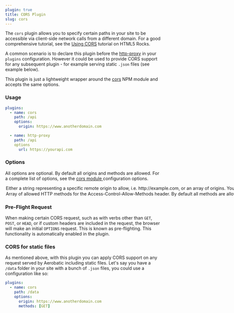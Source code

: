 ```yaml
---
plugin: true
title: CORS Plugin
slug: cors
---
```



The `cors` plugin allows you to specify certain paths in your site to be accessible via client-side network calls from a different domain. For a good comprehensive tutorial, see the [Using CORS](https://www.html5rocks.com/en/tutorials/cors/) tutorial on HTML5 Rocks.

A common scenario is to declare this plugin before the [http-proxy](/docs/http-proxy) in your `plugins` configuration. However it could be used to provide CORS support for any subsequent plugin - for example serving static `.json` files (see example below).

This plugin is just a lightweight wrapper around the [cors](https://www.npmjs.com/package/cors) NPM module and accepts the same options.

### Usage

```yaml
plugins:
  - name: cors
    path: /api
    options:
      origin: https://www.anotherdomain.com

  - name: http-proxy
    path: /api
    options
      url: https://yourapi.com
```

### Options

All options are optional. By default all origins and methods are allowed. For a complete list of options, see the [cors module ](https://www.npmjs.com/package/cors#configuration-options) configuration options.

<Option name="origin">

Either a string representing a specific remote origin to allow, i.e. `http://example.com`, or an array of origins. You can also specify a regex pattern to test whether the origin is allowed. Regex patterns are declared in `package.json` as strings with the special `regex:` prefix, i.e. `"regex:\.example2\.com$"`.

</Option>

<Option name="methods">

Array of allowed HTTP methods for the `Access-Control-Allow-Methods` header. By default all methods are allowed.

</Option>

### Pre-Flight Request

When making certain CORS request, such as with verbs other than `GET`, `POST`, or `HEAD`, or if custom headers are included in the request, the browser will make an initial `OPTIONS` request. This is known as pre-flighting. This functionality is automatically enabled in the plugin.

### CORS for static files

As mentioned above, with this plugin you can apply CORS support on any request served by Aerobatic including static files. Let's say you have a `/data` folder in your site with a bunch of `.json` files, you could use a configuration like so:

```yaml
plugins:
  - name: cors
    path: /data
    options:
      origin: https://www.anotherdomain.com
      methods: [GET]
```
